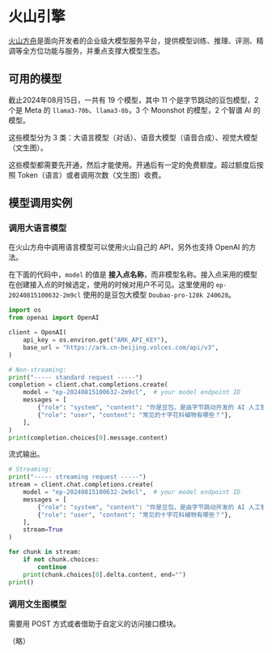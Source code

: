 # 火山引擎

[火山方舟](https://console.volcengine.com/ark/region:ark+cn-beijing/model)是面向开发者的企业级大模型服务平台，提供模型训练、推理、评测、精调等全方位功能与服务，并重点支撑大模型生态。


## 可用的模型

截止2024年08月15日，一共有 19 个模型，其中 11 个是字节跳动的豆包模型，2 个是 Meta 的 `llama3-70b`、`llama3-8b`，3 个 Moonshot 的模型，2 个智谱 AI 的模型。

这些模型分为 3 类：大语言模型（对话）、语音大模型（语音合成）、视觉大模型（文生图）。

这些模型都需要先开通，然后才能使用。开通后有一定的免费额度。超过额度后按照 Token（语言）或者调用次数（文生图）收费。

## 模型调用实例

### 调用大语言模型

在火山方舟中调用语言模型可以使用火山自己的 API，另外也支持 OpenAI 的方法。

在下面的代码中，`model` 的值是 **接入点名称**，而非模型名称。接入点采用的模型在创建接入点的时候选定，使用的时候对用户不可见。这里使用的 `ep-20240815100632-2m9cl` 使用的是豆包大模型 `Doubao-pro-128k 240628`。

```python
import os
from openai import OpenAI

client = OpenAI(
    api_key = os.environ.get("ARK_API_KEY"),
    base_url = "https://ark.cn-beijing.volces.com/api/v3",
)

# Non-streaming:
print("----- standard request -----")
completion = client.chat.completions.create(
    model = "ep-20240815100632-2m9cl",  # your model endpoint ID
    messages = [
        {"role": "system", "content": "你是豆包，是由字节跳动开发的 AI 人工智能助手"},
        {"role": "user", "content": "常见的十字花科植物有哪些？"},
    ],
)
print(completion.choices[0].message.content)
```

流式输出。

```python
# Streaming:
print("----- streaming request -----")
stream = client.chat.completions.create(
    model = "ep-20240815100632-2m9cl",  # your model endpoint ID
    messages = [
        {"role": "system", "content": "你是豆包，是由字节跳动开发的 AI 人工智能助手"},
        {"role": "user", "content": "常见的十字花科植物有哪些？"},
    ],
    stream=True
)

for chunk in stream:
    if not chunk.choices:
        continue
    print(chunk.choices[0].delta.content, end="")
print()
```

### 调用文生图模型

需要用 POST 方式或者借助于自定义的访问接口模块。

（略）